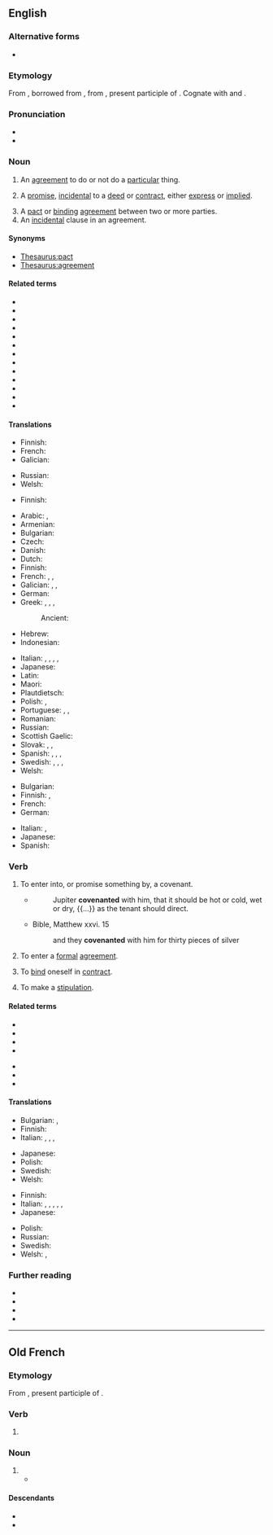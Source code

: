 ==English==
{{wikipedia}}

===Alternative forms===
* {{l|en|covenaunt}} {{qualifier|obsolete}}

===Etymology===
From {{inh|en|enm|-}}, borrowed from {{bor|en|fro|covenant||agreement}}, from {{der|en|la|conveniens|conveniēns, convenientem|agreeing, [[agreeable]], suitable, convenient}}, present participle of {{m|la|conveniō||to agree}}. Cognate with {{m|en|convenient}} and {{m|en|convene}}.

===Pronunciation===
* {{IPA|en|/ˈkʌv.ən.ənt/|/ˈkʌv.nənt/}}
* {{audio|en|en-us-covenant.ogg|Audio (US)}}

===Noun===
{{en-noun}}

# {{lb|en|legal}} An [[agreement]] to do or not do a [[particular]] thing.
# {{lb|en|legal}} A [[promise]], [[incidental]] to a [[deed]] or [[contract]], either [[express]] or [[implied]].
# A [[pact]] or [[binding]] [[agreement]] between two or more parties.
# An [[incidental]] clause in an agreement.

====Synonyms====
* [[Thesaurus:pact]]
* [[Thesaurus:agreement]]

====Related terms====
* {{l|en|Ark of the Covenant}}
* {{l|en|covenant of salt}}
* {{l|en|covenant of title}}
* {{l|en|New Covenant}}
* {{pedia|Old Covenant}}
* {{pedia|Covenant (religion)|religious covenant}}
* {{pedia|Covenant (biblical)|biblical covenant}}
* {{pedia|Covenant (law)|exclusionary covenants}}
* {{pedia|Mosaic covenant}}
* {{pedia|New Covenant theology}}
* {{pedia|Covenant marriage}}
* {{pedia|Covenant theology}}
* {{pedia|Covenantal nomism}}

====Translations====
{{trans-top|agreement to do or not to do}}
* Finnish: {{t+|fi|sopimus}}
* French: {{t+|fr|accord|m}}
* Galician: {{t+|gl|acordo|m}}
{{trans-mid}}
* Russian: {{t+|ru|договорённость|f}}
* Welsh: {{t|cy|cyfamod|m}}
{{trans-bottom}}

{{trans-top|promise incidental to a deed or contract}}
* Finnish: {{t+|fi|sitoumus}}
{{trans-mid}}
{{trans-bottom}}

{{trans-top|binding agreement}}
* Arabic: {{t|ar|ميثاق|m}}, {{t|ar|عَهْد|m}}
* Armenian: {{t+|hy|ուխտ}}
* Bulgarian: {{t+|bg|договор|m}}
* Czech: {{t+|cs|dohoda|f}}
* Danish: {{t|da|pagt}}
* Dutch: {{t+|nl|verbond|n}}
* Finnish: {{t+|fi|sitoumus}}
* French: {{t+|fr|pacte|m}}, {{t+|fr|convention|f}}, {{t+|fr|alliance|f}}
* Galician: {{t+|gl|avinza|f}}, {{t|gl|convenio|m}}, {{t|gl|pacto|m}}
* German: {{t+|de|Bund|m}}
* Greek: {{t+|el|συμφωνία|f}}, {{t+|el|σύμφωνο|n}}, {{t+|el|συνθήκη|f}}, {{t+|el|σύμβαση|f}}
*: Ancient: {{t|grc|διαθήκη}}
* Hebrew: {{t+|he|ברית|f|tr=brit}}
* Indonesian: {{t+|id|perjanjian}}
{{trans-mid}}
* Italian: {{t+|it|patto|m}}, {{t|it|accordo solenne|m}}, {{t+|it|contratto|m}}, {{t+|it|convenzione|f}}, {{t+|it|alleanza|f}}
* Japanese: {{t+|ja|誓約|tr=seiyaku|sc=Jpan}}
* Latin: {{t|la|pactiō|f}}
* Maori: {{t|mi|kawenata}}
* Plautdietsch: {{t|pdt|Bunt|n}}
* Polish: {{t+|pl|ugoda|f}}, {{t+|pl|umowa|f}}
* Portuguese: {{t+|pt|pacto|m}}, {{t+|pt|contrato|m}}, {{t+|pt|promessa|f}}
* Romanian: {{t+|ro|legământ}}
* Russian: {{t+|ru|догово́р|m}}
* Scottish Gaelic: {{t|gd|cùmhnant|m}}
* Slovak: {{t|sk|pakt|m}}, {{t|sk|zmluva|f}}, {{t+|sk|dohoda|f}}
* Spanish: {{t+|es|convenio|m}}, {{t+|es|contrato|m}}, {{t+|es|alianza|f}}, {{t+|es|pacto|m}}
* Swedish: {{t+|sv|pakt|c}}, {{t+|sv|överenskommelse|c}}, {{t+|sv|förbund|n}}, {{t+|sv|avtal|n}}
* Welsh: {{t|cy|cyfamod|m}}
{{trans-bottom}}

{{trans-top|incidental clause}}
* Bulgarian: {{t+|bg|спогодба|f}}
* Finnish: {{t+|fi|ehto}}, {{t|fi|sopimusehto}}
* French: {{t+|fr|clause|f}}
* German: {{t+|de|Zusage}}
{{trans-mid}}
* Italian: {{t|it|clausola accessoria|f}}, {{t|it|clausola secondaria|f}}
* Japanese: {{t|ja|特約|tr=tokuyaku|sc=Jpan}}
* Spanish: {{t+|es|cláusula|f}}
{{trans-bottom}}

===Verb===
{{en-verb}}

# To enter into, or promise something by, a covenant.
#* {{rfdatek|en|L'Estrange}}
#*: Jupiter '''covenanted''' with him, that it should be hot or cold, wet or dry, {{...}} as the tenant should direct.
#* Bible, Matthew xxvi. 15
#*: and they '''covenanted''' with him for thirty pieces of silver
# {{lb|en|legal}} To enter a [[formal]] [[agreement]].
# {{lb|en|legal}} To [[bind]] oneself in [[contract]].
# {{lb|en|legal}} To make a [[stipulation]].

====Related terms====
{{top2}}
* {{l|en|convenience}}
* {{l|en|convenient}}
* {{l|en|convene}}
* {{l|en|convent}}
{{mid2}}
* {{l|en|convention}}
* {{l|en|covenable}}
* {{l|en|covenantee}}
{{bottom}}

====Translations====
{{trans-top|to enter into a covenant}}
* Bulgarian: {{t|bg|споразумявам се}}, {{t|bg|договарям се}}
* Finnish: {{t+|fi|sitoutua}}
* Italian: {{t+|it|accordarsi}}, {{t+|it|impegnarsi}}, {{t|it|convenzionarsi}}, {{t+|it|allearsi}}
{{trans-mid}}
* Japanese: {{t|ja|約束する|tr=yakusokusuru|sc=Jpan}}
* Polish: {{t+|pl|umówić się}}
* Swedish: {{t+|sv|avtala}}
* Welsh: {{t|cy|cyfamodi}}
{{trans-bottom}}

{{trans-top|to enter a formal agreement}}
* Finnish: {{t+|fi|sitoutua}}
* Italian: {{t+|it|stipulare}}, {{t+|it|convenire}}, {{t|it|stilare un accordo}}, {{t|it|sottoscrivere}}, {{t+|it|concludere}}, {{t+|it|contrarre}}
* Japanese: {{t|ja|契約する|tr=keiyakusuru|sc=Jpan}}
{{trans-mid}}
* Polish: {{t|pl|zawrzeć umowę}}
* Russian: {{t|ru|заключа́ть соглаше́ние}}
* Swedish: {{t+|sv|avtala}}
* Welsh: {{t|cy|cyfamodi}}, {{t+|cy|cytuno}}
{{trans-bottom}}

===Further reading===
* {{R:Webster 1913}}
* {{R:Century 1911}}
* {{R:OneLook}}
* {{R:Online Etymology Dictionary}}

----

==Old French==

===Etymology===
From {{inh|fro|la|conveniens|conveniēns, conveniēntem|agreeing, [[agreeable]], suitable, convenient}}, present participle of {{m|la|conveniō||to agree}}.

===Verb===
{{head|fro|present participle}}

# {{present participle of|fro|covenir|nocat=1}}

===Noun===
{{fro-noun|m}}

# {{l|en|covenant}}
#* {{quote-book|fro|year=circa 1150|author=Thomas d'Angleterre|title=Le Roman de Tristan|passage={{lang|fro|Del '''convenant''' vus deit membrer}}|translation=You must remember the convenant|page=220 (of the Champion Classiques edition, {{ISBN|2-7453-0520-4}}, line 2895}}

====Descendants====
* {{desc|en|covenant}}
* {{desc|fr|convenant}}